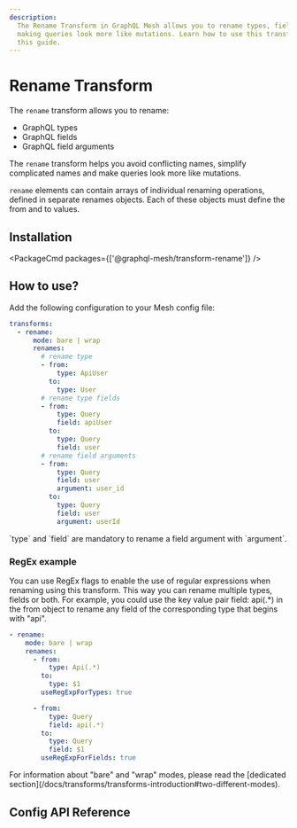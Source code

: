 ```yaml
---
description:
  The Rename Transform in GraphQL Mesh allows you to rename types, fields, and field arguments,
  making queries look more like mutations. Learn how to use this transform and its RegEx feature in
  this guide.
---
```



# Rename Transform

The `rename` transform allows you to rename:

- GraphQL types
- GraphQL fields
- GraphQL field arguments

The `rename` transform helps you avoid conflicting names, simplify complicated names and make
queries look more like mutations.

`rename` elements can contain arrays of individual renaming operations, defined in separate renames
objects. Each of these objects must define the from and to values.

## Installation

<PackageCmd packages={['@graphql-mesh/transform-rename']} />

## How to use?

Add the following configuration to your Mesh config file:

```yaml filename=".meshrc.yaml"
transforms:
  - rename:
      mode: bare | wrap
      renames:
        # rename type
        - from:
            type: ApiUser
          to:
            type: User
        # rename type fields
        - from:
            type: Query
            field: apiUser
          to:
            type: Query
            field: user
        # rename field arguments
        - from:
            type: Query
            field: user
            argument: user_id
          to:
            type: Query
            field: user
            argument: userId
```

<Callout type="warning" emoji="⚠️">
  `type` and `field` are mandatory to rename a field argument with `argument`.
</Callout>

### RegEx example

You can use RegEx flags to enable the use of regular expressions when renaming using this transform.
This way you can rename multiple types, fields or both. For example, you could use the key value
pair field: api(.\*) in the from object to rename any field of the corresponding type that begins
with "api".

```yaml filename=".meshrc.yaml"
- rename:
    mode: bare | wrap
    renames:
      - from:
          type: Api(.*)
        to:
          type: $1
        useRegExpForTypes: true

      - from:
          type: Query
          field: api(.*)
        to:
          type: Query
          field: $1
        useRegExpForFields: true
```

<Callout>
  For information about "bare" and "wrap" modes, please read the [dedicated
  section](/docs/transforms/transforms-introduction#two-different-modes).
</Callout>

## Config API Reference


<API />
